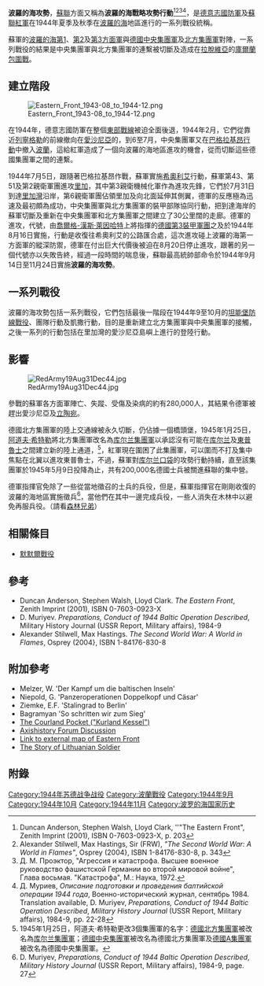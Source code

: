{{noteTA
|G1=Military
|G2=Shipname
|G3=地名
}}
{{For|德軍在二戰時的攻勢|波羅的海攻勢 (1941年)}}
{{Infobox Military Conflict
|conflict=1944年波羅的海攻勢
|partof=[[第二次世界大戰|第二次世界大戰]][[德蘇戰爭|德蘇戰爭]]
|image= 
|caption=
|date= 1944年9月14日－1944年11月24日
|place= [[波羅的海|波羅的海]]、[[東普魯士|東普魯士]]及[[波蘭|波蘭]]
|result= 蘇軍獲勝
|combatant1=[[File:Flag_of_the_Soviet_Union_(1924–1955).svg|25px]] [[蘇聯|蘇聯]]
|combatant2=[[File:Flag_of_Germany_1933.svg|25px]] [[納粹德國|納粹德國]]
|commander1=[[File:Flag_of_the_Soviet_Union_(1924–1955).svg|25px]] {{Link-en|蘇聯最高統帥部|STKAVA}}
|commander2=[[File:Flag_of_Germany_1933.svg|25px]] [[德國國防軍最高統帥部|德意志國防軍最高統帥部]]
|strength1=1,546,400人<ref name=losses>[http://lib.ru/MEMUARY/1939-1945/KRIWOSHEEW/poteri.txt#w06.htm-_Toc536603397 Soviet casualties and combat losses in the twentieth century] London: Greenhill Books 1997</ref><br/>17,500門火砲<br/>3,080輛裝甲車<br/>2640架飛機
|strength2=730,000人<br/>7,000門火砲<br/>1,260輛裝甲車<br/>400架飛機
|casualties1=61,468人死亡或失蹤<br/>218,622人受傷或生病
|casualties2=30,000人死亡<br/>260,000人受傷<br/>200,000人被俘
|notes=
}}
{{Campaignbox Axis-Soviet War}} 
{{Campaignbox Stalin's ten blows}}
{{Campaignbox Poland 1944-1945}}
'''波羅的海攻勢'''，[[蘇聯|蘇聯]]方面又稱為'''波羅的海戰略攻勢行動'''<ref name=Anderson203>Duncan Anderson, Stephen Walsh, Lloyd Clark, ''"The Eastern Front", Zenith Imprint (2001), ISBN 0-7603-0923-X, p. 203</ref><ref name=Stilwell343>Alexander Stilwell, Max Hastings, Sir (FRW), ''"The Second World War: A World in Flames"'', Osprey (2004}, ISBN 1-84176-830-8, p. 343</ref><ref name=proektor>Д. M. Проэктор, "Агрессия и катастрофа. Высшее военное руководство фашистской Германии во второй мировой войне", Глава восьмая. "Катастрофа", М.: Наука, 1972.</ref><ref name=Muriev>Д. Муриев, ''Описание подготовки и проведения балтийской операции 1944 года'', Военно-исторический журнал, сентябрь 1984. Translation available, D. Muriyev, ''Preparations, Conduct of 1944 Baltic Operation Described'', ''Military History Journal'' (USSR Report, Military affairs), 1984-9, pp. 22-28</ref>，是[[德意志國防軍|德意志國防軍]]及[[蘇聯紅軍|蘇聯紅軍]]在1944年夏季及秋季在[[波羅的海|波羅的海]]地區進行的一系列戰役統稱。

蘇軍的[[波羅的海第一方面軍|波羅的海第1]]、[[波羅的海第二方面軍|第2]]及[[波羅的海第三方面軍|第3方面軍]]與[[德國中央集團軍|德國中央集團軍]]及[[北方集團軍|北方集團軍]]對陣，一系列戰役的結果是中央集團軍與北方集團軍的連繫被切斷及造成在[[拉脫維亞|拉脫維亞]]的[[庫爾蘭包圍戰|庫爾蘭包圍戰]]。

== 建立階段 ==
[[File:Eastern_Front_1943-08_to_1944-12.png|thumb]]

在1944年，德意志國防軍在整個[[蘇德戰爭|東部戰線]]被迫全面後退，1944年2月，它們從靠近[[列寧格勒|列寧格勒]]的前線撤向在[[愛沙尼亞|愛沙尼亞]]的{{Link-en|豹防線|Panther Line}}，到6至7月，中央集團軍又在[[巴格拉基昂行動|巴格拉基昂行動]]中撤入[[波蘭|波蘭]]，這給紅軍造成了一個向波羅的海地區進攻的機會，從而切斷這些德國集團軍之間的連繫。

1944年7月5日，跟隨著巴格拉基昂作戰，蘇軍實施[[希奧利艾|希奧利艾]]行動，蘇軍第43、第51及第2親衛軍團進攻[[里加|里加]]，其中第3親衛機械化軍作為進攻先鋒，它們於7月31日到達[[里加灣|里加灣]]沿岸，第6親衛軍團佔領里加及向北面延伸其側翼，德軍的反應極為迅速及最初頗為成功，中央集團軍與北方集團軍的裝甲部隊協同行動，把到達海岸的蘇軍切斷及重新在中央集團軍和北方集團軍之間建立了30公里闊的走廊。德軍的進攻，代號{{Link-en|團隊行動|Operation Doppelkopf}}，由[[喬爾格-漢斯·萊因哈特|喬爾格-漢斯·萊因哈特]]上將指揮的[[德國第3裝甲軍團|德國第3裝甲軍團]]之{{Link-en|德國第40裝甲軍|XXXX Panzer Corps (Germany)}}及{{Link-en|德國第39裝甲軍|XXXIX Panzer Corps (Germany)}}於1944年8月16日實施，行動是收復往希奧利艾的公路匯合處，這次進攻碰上波羅的海第一方面軍的縱深防禦，德軍在付出巨大代價後被迫在8月20日停止進攻，跟著的另一個代號{{Link-en|凱撒行動|Operation Doppelkopf#Operation Cäsar}}亦以失敗告終，經過一段時間的喘息後，蘇聯最高統帥部命令於1944年9月14日至11月24日實施'''波羅的海攻勢'''。

== 一系列戰役 ==
波羅的海攻勢包括一系列戰役，它們包括最後一階段在1944年9至10月的[[坦能堡防線戰役|坦能堡防線戰役]]、團隊行動及凱撒行動，目的是重新建立北方集團軍與中央集團軍的接觸，之後一系列的行動包括在里加灣的愛沙尼亞島嶼上進行的登陸行動。

== 影響 ==
[[File:RedArmy19Aug31Dec44.jpg|right]]

參戰的蘇軍各方面軍陣亡、失蹤、受傷及染病的約有280,000人，其結果令德軍被趕出愛沙尼亞及[[立陶宛|立陶宛]]。

德國北方集團軍的陸上交通線被永久切斷，仍佔據一個橋頭堡，1945年1月25日，[[阿道夫·希特勒|阿道夫·希特勒]]將北方集團軍改名為[[庫爾蘭集團軍群|库尔兰集團軍]]以承認沒有可能在[[库尔兰|库尔兰]]及[[東普魯士|東普魯士]]之間建立新的陸上通道，<ref>1945年1月25日，阿道夫·希特勒更改3個集團軍的名字：[[德國北方集團軍|德國北方集團軍]]被改名為[[库尔兰集團軍|库尔兰集團軍]]；[[德國中央集團軍|德國中央集團軍]]被改名為德國北方集團軍及[[德國A集團軍|德國A集團軍]]被改名為德國中央集團軍。</ref>，紅軍現在圍困了此集團軍，可以圍而不打及集中焦點在北翼以進攻東普魯士，不過，蘇軍對[[庫爾蘭包圍戰|库尔兰口袋]]的攻勢行動持續，直至該集團軍於1945年5月9日投降為止，共有200,000名德國士兵被關進蘇聯的集中營。

德軍指揮官免除了一些從當地徵召的士兵的兵役，但是，蘇軍指揮官在剛剛收復的波羅的海地區實施徵兵<ref name=Muriev2>D. Muriyev, ''Preparations, Conduct of 1944 Baltic Operation Described'', ''Military History Journal'' (USSR Report, Military affairs), 1984-9, page. 27</ref>，當他們在其中一邊完成兵役，一些人消失在木林中以避免再服兵役。（請看[[森林兄弟|森林兄弟]]）

== 相關條目 ==
* [[默默爾戰役|默默爾戰役]]

== 參考 ==
* Duncan Anderson, Stephen Walsh, Lloyd Clark. ''The Eastern Front'', Zenith Imprint (2001), ISBN 0-7603-0923-X
* D. Muriyev. ''Preparations, Conduct of 1944 Baltic Operation Described'', Military History Journal (USSR Report, Military affairs), 1984-9
* Alexander Stilwell, Max Hastings. ''The Second World War: A World in Flames'', Osprey (2004}, ISBN 1-84176-830-8

== 附加參考 ==
* Melzer, W. 'Der Kampf um die baltischen Inseln'
* Niepold, G. 'Panzeroperationen Doppelkopf und Cäsar'
* Ziemke, E.F. 'Stalingrad to Berlin'
* Bagramyan 'So schritten wir zum Sieg'
* [http://www.kurland-kessel.de/ The Courland Pocket ("Kurland Kessel")] {{Wayback|url=http://www.kurland-kessel.de/ |date=20210124111532 }}
* [http://forum.axishistory.com/viewtopic.php?t=28159 Axishistory Forum Discussion] {{Wayback|url=http://forum.axishistory.com/viewtopic.php?t=28159 |date=20210124193434 }}
* [http://www.military.com/Resources/ResourceFileView?file=worldwarii_europe_maps_map31.htm Link to external map of Eastern Front] {{Wayback|url=http://www.military.com/Resources/ResourceFileView?file=worldwarii_europe_maps_map31.htm |date=20090817063426 }}
* [http://www.angelfire.com/de/Cerskus/Kurland1.html The Story of Lithuanian Soldier] {{Wayback|url=http://www.angelfire.com/de/Cerskus/Kurland1.html |date=20200916074935 }}

== 附錄 ==

{{Reflist|2}}

[[Category:1944年苏德战争战役|Category:1944年苏德战争战役]]
[[Category:波蘭戰役|Category:波蘭戰役]]
[[Category:1944年9月|Category:1944年9月]]
[[Category:1944年10月|Category:1944年10月]]
[[Category:1944年11月|Category:1944年11月]]
[[Category:波罗的海国家历史|Category:波罗的海国家历史]]